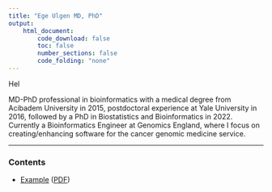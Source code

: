 ```yaml
---
title: "Ege Ulgen MD, PhD"
output:
    html_document:
        code_download: false
        toc: false
        number_sections: false
        code_folding: "none"
---
```


Hel

MD-PhD professional in bioinformatics with a medical degree from Acibadem University in 2015, postdoctoral experience at Yale University in 2016, followed by a PhD in Biostatistics and Bioinformatics in 2022. Currently a Bioinformatics Engineer at Genomics England, where I focus on creating/enhancing software for the cancer genomic medicine service.

***

### Contents

<!-- Placeholder of Table of Contents on the homepage, with links to the actual page and PDF version -->

- [Example](./example.html) ([PDF](./example.pdf))
